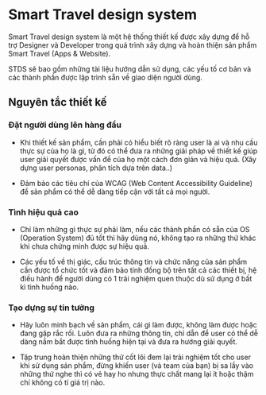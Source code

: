 
<Meta title="Welcome" />

<Logo />

# Smart Travel design system

Smart Travel design system là một hệ thống thiết kế được xây dựng để hỗ
trợ Designer và Developer trong quá trình xây dựng và hoàn thiện sản
phẩm Smart Travel (Apps & Website).

STDS sẽ bao gồm những tài liệu hướng dẫn sử dụng, các yếu tố cơ bản và
các thành phần được lập trình sẵn về giao diện người dùng.

## Nguyên tắc thiết kế

### Đặt người dùng lên hàng đầu

- Khi thiết kế sản phẩm, cần phải có hiểu biết rõ ràng user là ai và nhu
  cầu thực sự của họ là gì, từ đó có thể đưa ra những giải pháp về thiết
  kế giúp user giải quyết được vấn đề của họ một cách đơn giản và hiệu
  quả. (Xây dựng user personas, phân tích dựa trên data..)

- Đảm bảo các tiêu chí của WCAG (Web Content Accessibility Guideline) để
  sản phẩm có thể dễ dàng tiếp cận với tất cả mọi người.

### Tình hiệu quả cao

- Chỉ làm những gì thực sự phải làm, nếu các thành phần có sẵn của OS
  (Operation System) đủ tốt thì hãy dùng nó, không tạo ra những thứ khác
  khi chưa chứng minh được sự hiệu quả.

- Các yếu tố về thị giác, cấu trúc thông tin và chức năng của sản phẩm cần
  được tổ chức tốt và đảm bảo tính đồng bộ trên tất cả các thiết bị, hệ
  điều hành để người dùng có 1 trải nghiệm quen thuộc dù sử dụng ở bất kì
  tình huống nào.

### Tạo dựng sự tin tưởng

- Hãy luôn minh bạch về sản phẩm, cái gì làm được, không làm được hoặc
  đang gặp rắc rối. Luôn đưa ra những thông tin, chỉ dẫn để user có thể dễ
  dàng nắm bắt được tình huống hiện tại và đưa ra hướng giải quyết.

- Tập trung hoàn thiện những thứ cốt lõi đem lại trải nghiệm tốt cho user
  khi sử dụng sản phẩm, đừng khiến user (và team của bạn) bị sa lầy vào
  những thứ nghe thì có vẻ hay ho nhưng thực chất mang lại ít hoặc thậm
  chí không có tí giá trị nào.
